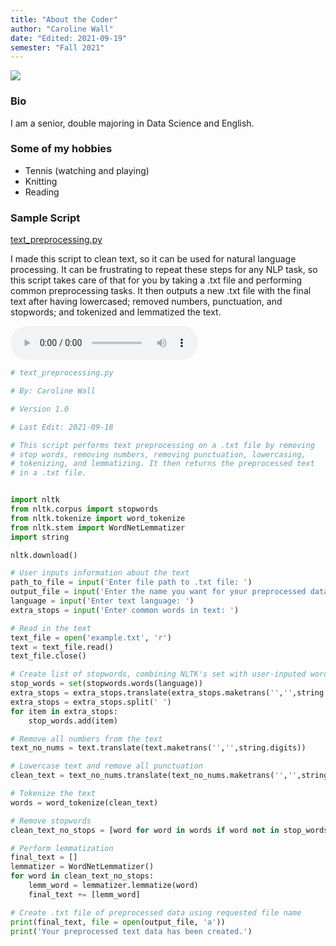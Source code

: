 ```yaml
---
title: "About the Coder"
author: "Caroline Wall"
date: "Edited: 2021-09-19"
semester: "Fall 2021"
---
```


![](https://cdn.britannica.com/26/162626-050-3534626F/Koala.jpg)

### Bio
I am a senior, double majoring in Data Science and English.

### Some of my hobbies
- Tennis (watching and playing)
- Knitting
- Reading

### Sample Script
[text_preprocessing.py](scripts/text_preprocessing.py)

I made this script to clean text, so it can be used for natural language processing. It can be frustrating to repeat these steps for any NLP task, so this script takes care of that for you by taking a .txt file and performing common preprocessing tasks. It then outputs a new .txt file with the final text after having lowercased; removed numbers, punctuation, and stopwords; and tokenized and lemmatized the text.

<audio controls>
<source src="audio/text_preprocessing.mp3">
</audio>

```python
# text_preprocessing.py

# By: Caroline Wall

# Version 1.0

# Last Edit: 2021-09-18

# This script performs text preprocessing on a .txt file by removing
# stop words, removing numbers, removing punctuation, lowercasing,
# tokenizing, and lemmatizing. It then returns the preprocessed text
# in a .txt file.


import nltk
from nltk.corpus import stopwords
from nltk.tokenize import word_tokenize
from nltk.stem import WordNetLemmatizer
import string

nltk.download()

# User inputs information about the text
path_to_file = input('Enter file path to .txt file: ')
output_file = input('Enter the name you want for your preprocessed data file: ')
language = input('Enter text language: ')
extra_stops = input('Enter common words in text: ')

# Read in the text
text_file = open('example.txt', 'r')
text = text_file.read()
text_file.close()

# Create list of stopwords, combining NLTK's set with user-inputed words
stop_words = set(stopwords.words(language))
extra_stops = extra_stops.translate(extra_stops.maketrans('','',string.punctuation)).lower()
extra_stops = extra_stops.split(' ')
for item in extra_stops:
    stop_words.add(item)

# Remove all numbers from the text
text_no_nums = text.translate(text.maketrans('','',string.digits))

# Lowercase text and remove all punctuation
clean_text = text_no_nums.translate(text_no_nums.maketrans('','',string.punctuation)).lower()

# Tokenize the text
words = word_tokenize(clean_text)

# Remove stopwords
clean_text_no_stops = [word for word in words if word not in stop_words]

# Perform lemmatization
final_text = []
lemmatizer = WordNetLemmatizer()
for word in clean_text_no_stops:
    lemm_word = lemmatizer.lemmatize(word)
    final_text += [lemm_word]

# Create .txt file of preprocessed data using requested file name
print(final_text, file = open(output_file, 'a'))
print('Your preprocessed text data has been created.')
```
